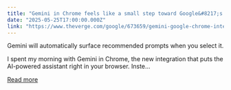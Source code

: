 ```yaml
---
title: "Gemini in Chrome feels like a small step toward Google&#8217;s agentic era"
date: "2025-05-25T17:00:00.000Z"
link: "https://www.theverge.com/google/673659/gemini-google-chrome-integration-agentic-era"
---
```


Gemini will automatically surface recommended prompts when you select it.

I spent my morning with Gemini in Chrome, the new integration that puts the AI-powered assistant right in your browser. Inste...

[Read more](https://www.theverge.com/google/673659/gemini-google-chrome-integration-agentic-era)
